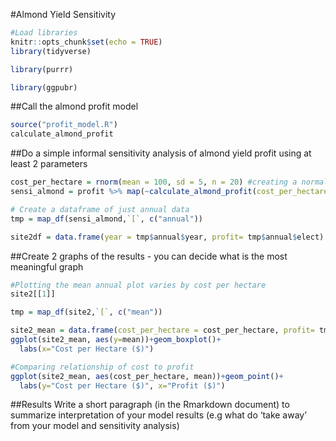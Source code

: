 #Almond Yield Sensitivity 

```r
#Load libraries
knitr::opts_chunk$set(echo = TRUE)
library(tidyverse)

library(purrr)

library(ggpubr)
```


##Call the almond profit model
```r
source("profit_model.R")
calculate_almond_profit
```

##Do a simple informal sensitivity analysis of almond yield profit using at least 2 parameters
```r
cost_per_hectare = rnorm(mean = 100, sd = 5, n = 20) #creating a normal distribution
sensi_almond = profit %>% map(~calculate_almond_profit(cost_per_hectare = .x, price_per_kg = 200, discount_rate, years)) 

# Create a dataframe of just annual data
tmp = map_df(sensi_almond,`[`, c("annual")) 

site2df = data.frame(year = tmp$annual$year, profit= tmp$annual$elect) #need to update this with relevant details for profit calc

```

##Create 2 graphs of the results - you can decide what is the most meaningful graph 

```r
#Plotting the mean annual plot varies by cost per hectare
site2[[1]]

tmp = map_df(site2,`[`, c("mean")) 

site2_mean = data.frame(cost_per_hectare = cost_per_hectare, profit= tmp)
ggplot(site2_mean, aes(y=mean))+geom_boxplot()+
  labs(x="Cost per Hectare ($)")

```

```r
#Comparing relationship of cost to profit
ggplot(site2_mean, aes(cost_per_hectare, mean))+geom_point()+
  labs(y="Cost per Hectare ($)", x="Profit ($)")
```


##Results
Write a short paragraph (in the Rmarkdown document) to summarize interpretation of your model results (e.g what do 'take away' from your model and sensitivity analysis)

